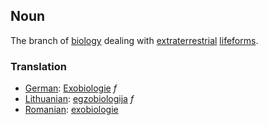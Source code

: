== Noun ==

The branch of [[biology]] dealing with [[extraterrestrial]] [[lifeforms]].

===Translation===
*[[German]]: [[Exobiologie]] ''f''
*[[Lithuanian]]: [[egzobiologija]] ''f''
*[[Romanian]]: [[exobiologie]]